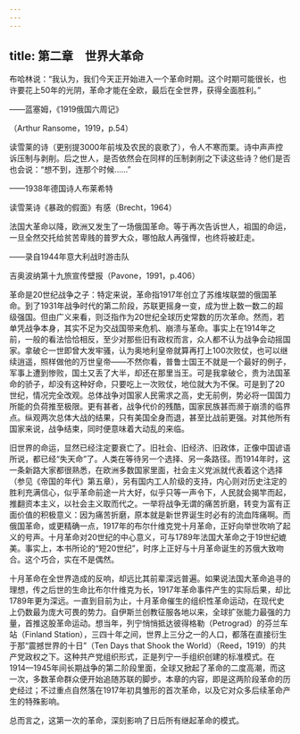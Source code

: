 ```yaml
---
---
---
```

title: 第二章　世界大革命
---




布哈林说：“我认为，我们今天正开始进入一个革命时期。这个时期可能很长，也许要花上50年的光阴，革命才能在全欧，最后在全世界，获得全面胜利。”

——蓝塞姆，《1919俄国六周记》

（Arthur Ransome，1919，p.54）

读雪莱的诗（更别提3000年前埃及农民的哀歌了），令人不寒而栗。诗中声声控诉压制与剥削。后之世人，是否依然会在同样的压制剥削之下读这些诗？他们是否也会说：“想不到，连那个时候……”

——1938年德国诗人布莱希特

读雪莱诗《暴政的假面》有感（Brecht，1964）

法国大革命以降，欧洲又发生了一场俄国革命。等于再次告诉世人，祖国的命运，一旦全然交托给贫苦卑贱的普罗大众，哪怕敌人再强悍，也终将被赶走。

——录自1944年意大利战时游击队

吉奥波纳第十九旅宣传壁报（Pavone，1991，p.406）

革命是20世纪战争之子：特定来说，革命指1917年创立了苏维埃联盟的俄国革命。到了1931年战争时代的第二阶段，苏联更摇身一变，成为世上数一数二的超级强国。但由广义来看，则泛指作为20世纪全球历史常数的历次革命。然而，若单凭战争本身，其实不足为交战国带来危机、崩溃与革命。事实上在1914年之前，一般的看法恰恰相反，至少对那些旧有政权而言，众人都不认为战争会动摇国家。拿破仑一世即曾大发牢骚，认为奥地利皇帝就算再打上100次败仗，也可以继续逍遥，照样做他的万世皇帝——不然你看，普鲁士国王不就是一个最好的例子，军事上遭到惨败，国土又丢了大半，却还在那里当王。可是我拿破仑，贵为法国革命的骄子，却没有这种好命，只要吃上一次败仗，地位就大为不保。可是到了20世纪，情况完全改观。总体战争对国家人民需求之高，史无前例，势必将一国国力所能的负荷推至极限。更有甚者，战争代价的残酷，国家民族甚而濒于崩溃的临界点。纵观两次总体大战的结果，只有美国全身而退，甚至比战前更强。对其他所有国家来说，战争结束，同时便意味着大动乱的来临。

旧世界的命运，显然已经注定要衰亡了。旧社会、旧经济、旧政体，正像中国谚语所说，都已经“失天命”了。人类在等待另一个选择、另一条路径。而1914年时，这一条新路大家都很熟悉，在欧洲多数国家里面，社会主义党派就代表着这个选择（参见《帝国的年代》第五章），另有国内工人阶级的支持，内心则对历史注定的胜利充满信心，似乎革命前途一片大好，似乎只等一声令下，人民就会揭竿而起，推翻资本主义，以社会主义取而代之。一举将战争无谓的痛苦折磨，转变为富有正面价值的积极意义：因为痛苦折磨，原本就是新世界诞生时必有的流血阵痛啊。而俄国革命，或更精确一点，1917年的布尔什维克党十月革命，正好向举世吹响了起义的号声。十月革命对20世纪的中心意义，可与1789年法国大革命之于19世纪媲美。事实上，本书所论的“短20世纪”，时序上正好与十月革命诞生的苏俄大致吻合。这个巧合，实在不是偶然。

十月革命在全世界造成的反响，却远比其前辈深远普遍。如果说法国大革命追寻的理想，传之后世的生命比布尔什维克为长，1917年革命事件产生的实际后果，却比1789年更为深远。一直到目前为止，十月革命催生的组织性革命运动，在现代史上仍数最为庞大可畏的势力。自伊斯兰创教征服各地以来，全球扩张能力最强的力量，首推这股革命运动。想当年，列宁悄悄抵达彼得格勒（Petrograd）的芬兰车站（Finland Station），三四十年之间，世界上三分之一的人口，都落在直接衍生于那“震撼世界的十日”（Ten Days that Shook the World）（Reed，1919）的共产党政权之下。这种共产党组织形式，正是列宁一手组织创建的标准模式。在1914—1945年间长期战争的第二阶段里面，全球又掀起了革命的二度高潮，而这一次，多数革命群众便开始追随苏联的脚步。本章的内容，即是这两阶段革命的历史经过；不过重点自然落在1917年初具雏形的首次革命，以及它对众多后续革命产生的特殊影响。

总而言之，这第一次的革命，深刻影响了日后所有继起革命的模式。